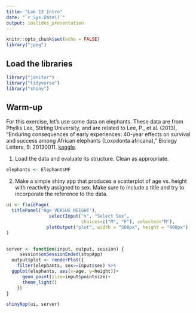 ```yaml
---
title: "Lab 13 Intro"
date: "`r Sys.Date()`"
output: ioslides_presentation
---
```


```r
knitr::opts_chunk$set(echo = FALSE)
library("jpeg")
```

## Load the libraries
```r
library("janitor")
library("tidyverse")
library("shiny")
```

## Warm-up
For this exercise, let's use some data on elephants. These data are from Phyllis Lee, Stirling University, and are related to Lee, P., et al. (2013), "Enduring consequences of early experiences: 40-year effects on survival and success among African elephants (Loxodonta africana)," Biology Letters, 9: 20130011. [kaggle](https://www.kaggle.com/mostafaelseidy/elephantsmf).  

1. Load the data and evaluate its structure. Clean as appropriate.
```r
elephants <- ElephantsMF
```

2. Make a simple shiny app that produces a scatterplot of age vs. height with reactivity assigned to sex. Make sure to include a title and try to incorporate the reference to the data.

```r

ui <- fluidPage(
  titlePanel("Age VERSUS HEIGHT"),
                selectInput("x", "Select Sex", 
                            choices=c("M", "F"), selected="M"),
               plotOutput("plot", width = "500px", height = "400px")
)


server <- function(input, output, session) {
     session$onSessionEnded(stopApp)
  output$plot <- renderPlot({
    filter(elephants, sex==input$sex) %>% 
  ggplot(elephants, aes(x=age, y=height))+ 
      geom_point(size=input$pointsize)+ 
      theme_light()
    })
}

shinyApp(ui, server)
```